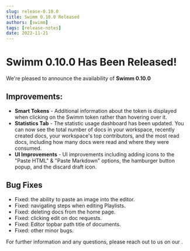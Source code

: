 ```yaml
---
slug: release-0.10.0
title: Swimm 0.10.0 Released
authors: [swimm] 
tags: [release-notes]
date: 2022-11-21
---
```


# Swimm 0.10.0 Has Been Released!

We're pleased to announce the availability of **Swimm 0.10.0**<SwimmMoji text="release"/>

<SwimmReleaseBlogPost version="0.10.0" />

<SwimmReleaseVideo version="0.10.0" />

## Improvements:
- **Smart Tokens** - Additional information about the token is displayed when clicking on the Swimm token rather than hovering over it.  
- **Statistics Tab** - The statistic usage dashboard has been updated. You can now see the total number of docs in your workspace, recently created docs, your workspace's top contributors, and the most read docs, including how many docs were read and where they were consumed. 
- **UI Improvements** - UI improvements including adding icons to the "Paste HTML" & "Paste Markdown" options, the hamburger button popup, and the discard draft icon. 

## Bug Fixes
- Fixed: the ability to paste an image into the editor.
- Fixed: navigating steps when editing Playlists.
- Fixed: deleting docs from the home page.
- Fixed: clicking edit on doc requests.
- Fixed: Editor topbar path title of documents.
- Fixed: other minor bugs.


For further information and any questions, please reach out to us on our <SwimmLink target="slack" />.

<SwimmReleaseTweet version="0.10.0" />
